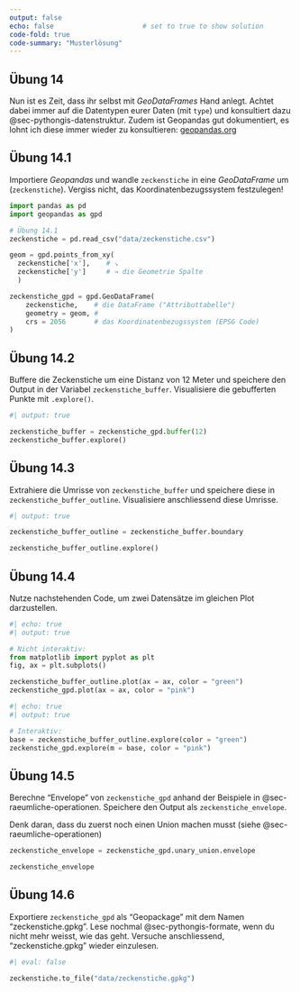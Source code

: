 ```yaml
---
output: false
echo: false                      # set to true to show solution
code-fold: true
code-summary: "Musterlösung"    
---
```


## Übung 14

Nun ist es Zeit, dass ihr selbst mit *GeoDataFrames* Hand anlegt. Achtet dabei immer auf die Datentypen eurer Daten (mit `type`) und konsultiert dazu @sec-pythongis-datenstruktur. Zudem ist Geopandas gut dokumentiert, es lohnt ich diese immer wieder zu konsultieren: [geopandas.org](https://geopandas.org)

<!-- % *DataFrame* zu *GeoDataFrame* -->
## Übung  14.1

Importiere *Geopandas* und wandle `zeckenstiche` in eine *GeoDataFrame* um (`zeckenstiche`). Vergiss nicht, das Koordinatenbezugssystem festzulegen!

```python
import pandas as pd
import geopandas as gpd

# Übung 14.1
zeckenstiche = pd.read_csv("data/zeckenstiche.csv")

geom = gpd.points_from_xy(
  zeckenstiche['x'],    # ↘
  zeckenstiche['y']     # → die Geometrie Spalte
  )   

zeckenstiche_gpd = gpd.GeoDataFrame(
    zeckenstiche,    # die DataFrame ("Attributtabelle")
    geometry = geom, #
    crs = 2056       # das Koordinatenbezugssystem (EPSG Code)
)
```

<!-- % Punkte Buffern -->
## Übung  14.2

Buffere die Zeckenstiche um eine Distanz von 12 Meter und speichere den Output in der Variabel `zeckenstiche_buffer`. Visualisiere die gebufferten Punkte mit `.explore()`.

```python
#| output: true

zeckenstiche_buffer = zeckenstiche_gpd.buffer(12)
zeckenstiche_buffer.explore()
```

## Übung  14.3

Extrahiere die Umrisse von `zeckenstiche_buffer` und speichere diese in `zeckenstiche_buffer_outline`. Visualisiere anschliessend diese Umrisse.

```python
#| output: true

zeckenstiche_buffer_outline = zeckenstiche_buffer.boundary

zeckenstiche_buffer_outline.explore()
```

## Übung  14.4


Nutze nachstehenden Code, um zwei Datensätze im gleichen Plot darzustellen. 

```python
#| echo: true
#| output: true

# Nicht interaktiv:
from matplotlib import pyplot as plt
fig, ax = plt.subplots()

zeckenstiche_buffer_outline.plot(ax = ax, color = "green")
zeckenstiche_gpd.plot(ax = ax, color = "pink")
```

```python
#| echo: true
#| output: true

# Interaktiv:
base = zeckenstiche_buffer_outline.explore(color = "green")
zeckenstiche_gpd.explore(m = base, color = "pink")
```

<!-- % Envelope -->
## Übung  14.5

Berechne "Envelope" von `zeckenstiche_gpd` anhand der Beispiele in @sec-raeumliche-operationen. Speichere den Output als `zeckenstiche_envelope`.

:::{.callout-note collapse="true"}

Denk daran, dass du zuerst noch einen Union machen musst (siehe @sec-raeumliche-operationen)

:::

```python
zeckenstiche_envelope = zeckenstiche_gpd.unary_union.envelope

zeckenstiche_envelope
```

## Übung  14.6

Exportiere `zeckenstiche_gpd` als "Geopackage" mit dem Namen "zeckenstiche.gpkg". Lese nochmal @sec-pythongis-formate, wenn du nicht mehr weisst, wie das geht. Versuche anschliessend, "zeckenstiche.gpkg" wieder einzulesen.

```python
#| eval: false

zeckenstiche.to_file("data/zeckenstiche.gpkg")
```

